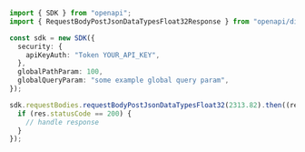 ```typescript showLineNumbers copy filename="Request Body Post Json Data Types Float32 usage example"
import { SDK } from "openapi";
import { RequestBodyPostJsonDataTypesFloat32Response } from "openapi/dist/sdk/models/operations";

const sdk = new SDK({
  security: {
    apiKeyAuth: "Token YOUR_API_KEY",
  },
  globalPathParam: 100,
  globalQueryParam: "some example global query param",
});

sdk.requestBodies.requestBodyPostJsonDataTypesFloat32(2313.82).then((res: RequestBodyPostJsonDataTypesFloat32Response) => {
  if (res.statusCode == 200) {
    // handle response
  }
});
```

